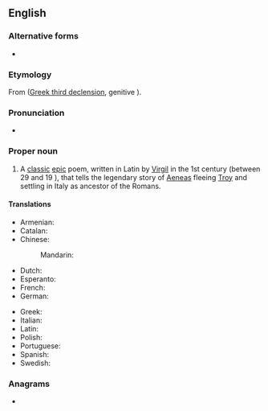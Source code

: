 {{also|Æneid}}
==English==
{{wikipedia}}

===Alternative forms===
* {{alter|en|Eneid|Æneid}}

===Etymology===
From {{der|en|la|Aeneis}} ([[Appendix:Ancient Greek third declension|Greek third declension]], genitive {{m|la|Aeneidos}}).

===Pronunciation===
* {{a|US}} {{IPA|/ˈiː.ni.ɪd/|/əˈ.niː.ɪd/|lang=en}}

===Proper noun===
{{en-proper noun|s}}

# A [[classic]] [[epic]] poem, written in Latin by [[Virgil]] in the 1st century {{BC}} (between 29 and 19 {{BC}}), that tells the legendary story of [[Aeneas]] fleeing [[Troy]] and settling in Italy as ancestor of the Romans.

====Translations====
{{trans-top|Classic epic poem that tells the story of Aeneas fleeing Troy and settling in Italy.}}
* Armenian: {{t|hy|Էնեական}}
* Catalan: {{t|ca|Eneida|f}}
* Chinese:
*: Mandarin: {{t+|cmn|埃涅阿斯紀|tr=Āiniè'āsījì|sc=Hani}}
* Dutch: {{t|nl|Aeneis|f}}
* Esperanto: {{t|eo|Eneado}}
* French: {{t+|fr|Énéide|f}}
* German: {{t|de|Aeneis|f}}
{{trans-mid}}
* Greek: {{t|el|Αινειάδα|f}}
* Italian: {{t|it|Eneide|f}}
* Latin: {{t+|la|Aeneis|f}}
* Polish: {{t|pl|Eneida|f}}
* Portuguese: {{t|pt|Eneida|f}}
* Spanish: {{t|es|Eneida|f}}
* Swedish: {{t|sv|Aeneiden}}
{{trans-bottom}}

===Anagrams===
* {{anagrams|en|a=adeein|aedine}}